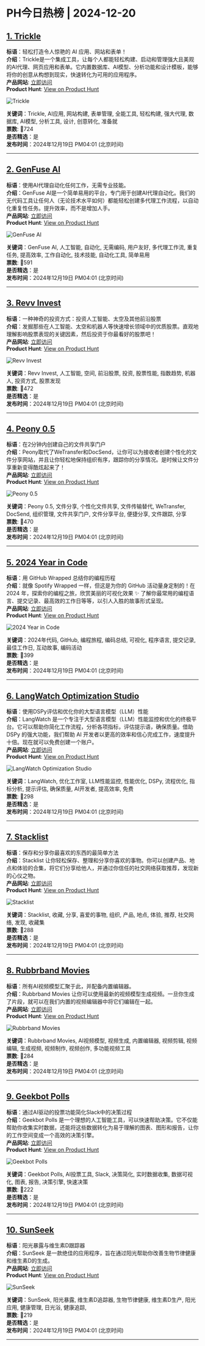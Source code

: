 # PH今日热榜 | 2024-12-20  

## [1. Trickle](https://www.producthunt.com/posts/trickle-5?utm_campaign=producthunt-api&utm_medium=api-v2&utm_source=Application%3A+ph-daily+%28ID%3A+150577%29)  
**标语**：轻松打造令人惊艳的 AI 应用、网站和表单！  
**介绍**：Trickle是一个集成工具，让每个人都能轻松构建、启动和管理强大且美观的AI代理、网页应用和表单。它内置数据库、AI模型、分析功能和设计模板，能够将你的创意从构想到现实，快速转化为可用的应用程序。  
**产品网站**: [立即访问](https://www.producthunt.com/r/HPFUNBAFXZHX2M?utm_campaign=producthunt-api&utm_medium=api-v2&utm_source=Application%3A+ph-daily+%28ID%3A+150577%29)  
**Product Hunt**: [View on Product Hunt](https://www.producthunt.com/posts/trickle-5?utm_campaign=producthunt-api&utm_medium=api-v2&utm_source=Application%3A+ph-daily+%28ID%3A+150577%29)  

![Trickle](https://ph-files.imgix.net/6ef9be3a-4003-4038-a29f-20e28afea1f9.png?auto=format&fit=crop&frame=1&h=512&w=1024)  

**关键词**：Trickle, AI应用, 网站构建, 表单管理, 全能工具, 轻松构建, 强大代理, 数据库, AI模型, 分析工具, 设计, 创意转化, 准备就  
**票数**: 🔺724  
**是否精选**：是  
**发布时间**：2024年12月19日 PM04:01 (北京时间)  

---  

## [2. GenFuse AI](https://www.producthunt.com/posts/genfuse-ai?utm_campaign=producthunt-api&utm_medium=api-v2&utm_source=Application%3A+ph-daily+%28ID%3A+150577%29)  
**标语**：使用AI代理自动化任何工作，无需专业技能。  
**介绍**：GenFuse AI是一个简单易用的平台，专门用于创建AI代理自动化。我们的无代码工具让任何人（无论技术水平如何）都能轻松创建多代理工作流程，以自动化重复性任务。提升效率，而不是增加人手。  
**产品网站**: [立即访问](https://www.producthunt.com/r/R7M5HKTKIESKU7?utm_campaign=producthunt-api&utm_medium=api-v2&utm_source=Application%3A+ph-daily+%28ID%3A+150577%29)  
**Product Hunt**: [View on Product Hunt](https://www.producthunt.com/posts/genfuse-ai?utm_campaign=producthunt-api&utm_medium=api-v2&utm_source=Application%3A+ph-daily+%28ID%3A+150577%29)  

![GenFuse AI](https://ph-files.imgix.net/196ee9c9-9473-49df-acb0-50b8c0fb486e.png?auto=format&fit=crop&frame=1&h=512&w=1024)  

**关键词**：GenFuse AI, 人工智能, 自动化, 无需编码, 用户友好, 多代理工作流, 重复任务, 提高效率, 工作自动化, 技术技能, 自动化工具, 简单易用  
**票数**: 🔺591  
**是否精选**：是  
**发布时间**：2024年12月19日 PM04:01 (北京时间)  

---  

## [3. Revv Invest](https://www.producthunt.com/posts/revv-invest?utm_campaign=producthunt-api&utm_medium=api-v2&utm_source=Application%3A+ph-daily+%28ID%3A+150577%29)  
**标语**：一种神奇的投资方式：投资人工智能、太空及其他前沿股票  
**介绍**：发掘那些在人工智能、太空和机器人等快速增长领域中的优质股票。直观地理解影响股票表现的关键因素，然后投资于你最看好的股票吧！  
**产品网站**: [立即访问](https://www.producthunt.com/r/ENMJOQEGVYEVCI?utm_campaign=producthunt-api&utm_medium=api-v2&utm_source=Application%3A+ph-daily+%28ID%3A+150577%29)  
**Product Hunt**: [View on Product Hunt](https://www.producthunt.com/posts/revv-invest?utm_campaign=producthunt-api&utm_medium=api-v2&utm_source=Application%3A+ph-daily+%28ID%3A+150577%29)  

![Revv Invest](https://ph-files.imgix.net/8806e79b-1b08-4d18-a6ef-d6c95ccb68ee.png?auto=format&fit=crop&frame=1&h=512&w=1024)  

**关键词**：Revv Invest, 人工智能, 空间, 前沿股票, 投资, 股票性能, 指数趋势, 机器人, 投资方式, 股票发现  
**票数**: 🔺472  
**是否精选**：是  
**发布时间**：2024年12月19日 PM04:01 (北京时间)  

---  

## [4. Peony 0.5](https://www.producthunt.com/posts/peony-0-5?utm_campaign=producthunt-api&utm_medium=api-v2&utm_source=Application%3A+ph-daily+%28ID%3A+150577%29)  
**标语**：在2分钟内创建自己的文件共享门户  
**介绍**：Peony取代了WeTransfer和DocSend，让你可以为接收者创建个性化的文件分享网站，并且让你轻松地保持组织有序，跟踪你的分享情况。是时候让文件分享重新变得酷炫起来了！  
**产品网站**: [立即访问](https://www.producthunt.com/r/4FNVE72UPS3GNT?utm_campaign=producthunt-api&utm_medium=api-v2&utm_source=Application%3A+ph-daily+%28ID%3A+150577%29)  
**Product Hunt**: [View on Product Hunt](https://www.producthunt.com/posts/peony-0-5?utm_campaign=producthunt-api&utm_medium=api-v2&utm_source=Application%3A+ph-daily+%28ID%3A+150577%29)  

![Peony 0.5](https://ph-files.imgix.net/94b97518-c09b-400d-b54c-c8a9765779db.png?auto=format&fit=crop&frame=1&h=512&w=1024)  

**关键词**：Peony 0.5, 文件分享, 个性化文件共享, 文件传输替代, WeTransfer, DocSend, 组织管理, 文件共享门户, 文件分享平台, 便捷分享, 文件跟踪, 分享  
**票数**: 🔺470  
**是否精选**：是  
**发布时间**：2024年12月19日 PM04:01 (北京时间)  

---  

## [5. 2024 Year in Code](https://www.producthunt.com/posts/2024-year-in-code?utm_campaign=producthunt-api&utm_medium=api-v2&utm_source=Application%3A+ph-daily+%28ID%3A+150577%29)  
**标语**：用 GitHub Wrapped 总结你的编程历程  
**介绍**：就像 Spotify Wrapped 一样，但这是为你的 GitHub 活动量身定制的！在 2024 年，探索你的编程之旅，欣赏美丽的可视化效果 ✨ 了解你最常用的编程语言、提交记录、最高效的工作日等等，以引人入胜的故事形式呈现。  
**产品网站**: [立即访问](https://www.producthunt.com/r/4F4JM4ZTIZ3RCP?utm_campaign=producthunt-api&utm_medium=api-v2&utm_source=Application%3A+ph-daily+%28ID%3A+150577%29)  
**Product Hunt**: [View on Product Hunt](https://www.producthunt.com/posts/2024-year-in-code?utm_campaign=producthunt-api&utm_medium=api-v2&utm_source=Application%3A+ph-daily+%28ID%3A+150577%29)  

![2024 Year in Code](https://ph-files.imgix.net/7cf1d130-35f3-4505-83a8-d6486864f20b.jpeg?auto=format&fit=crop&frame=1&h=512&w=1024)  

**关键词**：2024年代码, GitHub, 编程旅程, 编码总结, 可视化, 程序语言, 提交记录, 最佳工作日, 互动故事, 编码活动  
**票数**: 🔺399  
**是否精选**：是  
**发布时间**：2024年12月19日 PM04:01 (北京时间)  

---  

## [6. LangWatch Optimization Studio](https://www.producthunt.com/posts/langwatch-optimization-studio?utm_campaign=producthunt-api&utm_medium=api-v2&utm_source=Application%3A+ph-daily+%28ID%3A+150577%29)  
**标语**：使用DSPy评估和优化你的大型语言模型（LLM）性能  
**介绍**：LangWatch 是一个专注于大型语言模型（LLM）性能监控和优化的终极平台。它可以帮助你简化工作流程，分析各项指标，评估提示语，确保质量。借助 DSPy 的强大功能，我们帮助 AI 开发者以更高的效率和信心完成工作，速度提升十倍。现在就可以免费创建一个账户。  
**产品网站**: [立即访问](https://www.producthunt.com/r/OESSHA55FLX3UA?utm_campaign=producthunt-api&utm_medium=api-v2&utm_source=Application%3A+ph-daily+%28ID%3A+150577%29)  
**Product Hunt**: [View on Product Hunt](https://www.producthunt.com/posts/langwatch-optimization-studio?utm_campaign=producthunt-api&utm_medium=api-v2&utm_source=Application%3A+ph-daily+%28ID%3A+150577%29)  

![LangWatch Optimization Studio](https://ph-files.imgix.net/e8756bd2-c6f1-4c24-b768-79ca333f5ba3.png?auto=format&fit=crop&frame=1&h=512&w=1024)  

**关键词**：LangWatch, 优化工作室, LLM性能监控, 性能优化, DSPy, 流程优化, 指标分析, 提示评估, 确保质量, AI开发者, 提高效率, 免费  
**票数**: 🔺298  
**是否精选**：是  
**发布时间**：2024年12月19日 PM04:01 (北京时间)  

---  

## [7. Stacklist](https://www.producthunt.com/posts/stacklist-2?utm_campaign=producthunt-api&utm_medium=api-v2&utm_source=Application%3A+ph-daily+%28ID%3A+150577%29)  
**标语**：保存和分享你最喜欢的东西的最简单方法  
**介绍**：Stacklist 让你轻松保存、整理和分享你喜欢的事物。你可以创建产品、地点和体验的合集，将它们分享给他人，并通过你信任的社交网络获取推荐，发现新的心仪之物。  
**产品网站**: [立即访问](https://www.producthunt.com/r/J575NQHYYQKX7Z?utm_campaign=producthunt-api&utm_medium=api-v2&utm_source=Application%3A+ph-daily+%28ID%3A+150577%29)  
**Product Hunt**: [View on Product Hunt](https://www.producthunt.com/posts/stacklist-2?utm_campaign=producthunt-api&utm_medium=api-v2&utm_source=Application%3A+ph-daily+%28ID%3A+150577%29)  

![Stacklist](https://ph-files.imgix.net/cd31ef81-ddcd-4b78-80f2-49ffd3f40d9b.jpeg?auto=format&fit=crop&frame=1&h=512&w=1024)  

**关键词**：Stacklist, 收藏, 分享, 喜爱的事物, 组织, 产品, 地点, 体验, 推荐, 社交网络, 发现, 收藏集  
**票数**: 🔺288  
**是否精选**：是  
**发布时间**：2024年12月19日 PM04:01 (北京时间)  

---  

## [8. Rubbrband Movies](https://www.producthunt.com/posts/rubbrband-movies?utm_campaign=producthunt-api&utm_medium=api-v2&utm_source=Application%3A+ph-daily+%28ID%3A+150577%29)  
**标语**：所有AI视频模型汇聚于此，并配备内置编辑器。  
**介绍**：Rubbrband Movies 让你可以使用最新的视频模型生成视频。一旦你生成了片段，就可以在我们内置的视频编辑器中将它们编辑在一起。  
**产品网站**: [立即访问](https://www.producthunt.com/r/CW5WGMFD53QHSS?utm_campaign=producthunt-api&utm_medium=api-v2&utm_source=Application%3A+ph-daily+%28ID%3A+150577%29)  
**Product Hunt**: [View on Product Hunt](https://www.producthunt.com/posts/rubbrband-movies?utm_campaign=producthunt-api&utm_medium=api-v2&utm_source=Application%3A+ph-daily+%28ID%3A+150577%29)  

![Rubbrband Movies](https://ph-files.imgix.net/f604deef-78f7-40b5-a313-63c6ed145fb4.gif?auto=format&fit=crop&frame=1&h=512&w=1024)  

**关键词**：Rubbrband Movies, AI视频模型, 视频生成, 内置编辑器, 视频剪辑, 视频编辑, 生成视频, 视频制作, 视频创作, 多功能视频工具  
**票数**: 🔺284  
**是否精选**：是  
**发布时间**：2024年12月19日 PM04:01 (北京时间)  

---  

## [9. Geekbot Polls](https://www.producthunt.com/posts/geekbot-polls?utm_campaign=producthunt-api&utm_medium=api-v2&utm_source=Application%3A+ph-daily+%28ID%3A+150577%29)  
**标语**：通过AI驱动的投票功能简化Slack中的决策过程  
**介绍**：Geekbot Polls 是一个理想的人工智能工具，可以快速帮助决策。它不仅能帮助你收集实时数据，还能将这些数据转化为易于理解的图表、图形和报告，让你的工作空间变成一个高效的决策引擎。  
**产品网站**: [立即访问](https://www.producthunt.com/r/UWTTRGFYPCYEDO?utm_campaign=producthunt-api&utm_medium=api-v2&utm_source=Application%3A+ph-daily+%28ID%3A+150577%29)  
**Product Hunt**: [View on Product Hunt](https://www.producthunt.com/posts/geekbot-polls?utm_campaign=producthunt-api&utm_medium=api-v2&utm_source=Application%3A+ph-daily+%28ID%3A+150577%29)  

![Geekbot Polls](https://ph-files.imgix.net/6459dc27-7467-45c4-be6e-b7b8eb0963d3.png?auto=format&fit=crop&frame=1&h=512&w=1024)  

**关键词**：Geekbot Polls, AI投票工具, Slack, 决策简化, 实时数据收集, 数据可视化, 图表, 报告, 决策引擎, 快速决策  
**票数**: 🔺222  
**是否精选**：是  
**发布时间**：2024年12月19日 PM04:01 (北京时间)  

---  

## [10. SunSeek](https://www.producthunt.com/posts/sunseek?utm_campaign=producthunt-api&utm_medium=api-v2&utm_source=Application%3A+ph-daily+%28ID%3A+150577%29)  
**标语**：阳光暴露与维生素D跟踪器  
**介绍**：SunSeek 是一款绝佳的应用程序，旨在通过阳光帮助你改善生物节律健康和维生素D的生成。  
**产品网站**: [立即访问](https://www.producthunt.com/r/6BJYC7FKXKBO64?utm_campaign=producthunt-api&utm_medium=api-v2&utm_source=Application%3A+ph-daily+%28ID%3A+150577%29)  
**Product Hunt**: [View on Product Hunt](https://www.producthunt.com/posts/sunseek?utm_campaign=producthunt-api&utm_medium=api-v2&utm_source=Application%3A+ph-daily+%28ID%3A+150577%29)  

![SunSeek](https://ph-files.imgix.net/64969c84-433e-4982-94c8-0be2b0a0b4b2.png?auto=format&fit=crop&frame=1&h=512&w=1024)  

**关键词**：SunSeek, 阳光暴露, 维生素D追踪器, 生物节律健康, 维生素D生产, 阳光应用, 健康管理, 日光浴, 健康追踪,  
**票数**: 🔺219  
**是否精选**：是  
**发布时间**：2024年12月19日 PM04:01 (北京时间)  

---  

